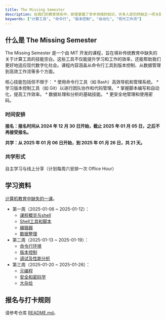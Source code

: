 ```yaml
---
title: The Missing Semester
description: 在我们的教育体系中，即使掌握了学术领域的知识，许多人却仍然缺乏一项关键技能：如何高效地使用计算工具解决实际问题。这些技能往往被忽视，却是每位现代学习者和职业人士不可或缺的基础——这就是 The Missing Semester 所关注的主题。
keywords: ["计算工具", "命令行", "版本控制", "自动化", "现代工作流"]
---
```


## 什么是 The Missing Semester

The Missing Semester 是一个由 MIT 开发的课程，旨在填补传统教育中缺失的关于计算工具的技能空白。这些工具不仅能提升学习和工作的效率，还能帮助我们更好地适应现代数字化社会。课程内容涵盖从命令行工具到版本控制、从数据管理到高效工作流等多个方面。

核心技能包括但不限于：
	* 使用命令行工具（如 Bash）高效导航和管理系统。
	* 学习版本控制工具（如 Git）以进行团队协作和代码管理。
	* 掌握脚本编写和自动化，提高工作效率。
	* 数据处理和分析的基础技能。
	* 更安全地管理和使用密码。

### 时间安排

**报名：报名时间从 2024 年 12 月 30 日开始，截止 2025 年 01 月 05 日，之后不再接受报名。**

**共学：从 2025 年 01 月 06 日开始，到 2025 年 01 月 26 日，共 21 天。**

### 共学形式

自主学习与线上分享（计划每周六安排一次 Office Hour）

## 学习资料

[计算机教育中缺失的一课](https://missing-semester-cn.github.io/)。

* 第一周（2025-01-06 ~ 2025-01-12）：
	* [课程概览与shell](https://missing-semester-cn.github.io/2020/course-shell/)
	* [Shell工具和脚本](https://missing-semester-cn.github.io/2020/shell-tools/)
	* [编辑器](https://missing-semester-cn.github.io/2020/editors/)
	* [数据整理](https://missing-semester-cn.github.io/2020/data-wrangling/)
* 第二周（2025-01-13 ~ 2025-01-19）：
	* [命令行环境](https://missing-semester-cn.github.io/2020/command-line/)
	* [版本控制](https://missing-semester-cn.github.io/2020/version-control/)
	* [调试及性能分析](https://missing-semester-cn.github.io/2020/debugging-profiling/)
* 第三周（2025-01-20 ~ 2025-01-26）：
	* [元编程](https://missing-semester-cn.github.io/2020/metaprogramming/)
	* [安全和密码学](https://missing-semester-cn.github.io/2020/security/)
	* [大杂烩](https://missing-semester-cn.github.io/2020/potpourri/)

## 报名与打卡规则
请参考仓库 [README.md](https://github.com/CFCoLearning/The-Missing-Semester)。